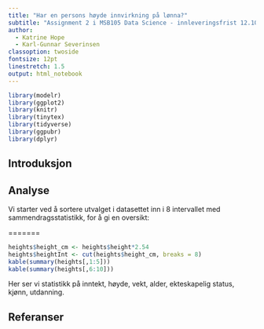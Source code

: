 ```yaml
---
title: "Har en persons høyde innvirkning på lønna?"
subtitle: "Assignment 2 i MSB105 Data Science - innleveringsfrist 12.10.20"
author: 
  - Katrine Hope
  - Karl-Gunnar Severinsen
classoption: twoside
fontsize: 12pt
linestretch: 1.5
output: html_notebook
---
```



```r
library(modelr)
library(ggplot2)
library(knitr)
library(tinytex)
library(tidyverse)
library(ggpubr)
library(dplyr)
```

## Introduksjon


## Analyse

Vi starter ved å sortere utvalget i datasettet inn i 8 intervallet med sammendragsstatistikk, for å gi en oversikt:

=======
```r
heights$height_cm <- heights$height*2.54
heights$heightInt <- cut(heights$height_cm, breaks = 8)
kable(summary(heights[,1:5]))
kable(summary(heights[,6:10]))
```

Her ser vi statistikk på inntekt, høyde, vekt, alder, ekteskapelig status, kjønn, utdanning. 

## Referanser


